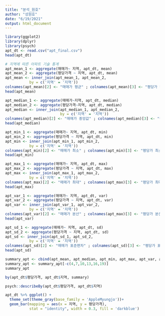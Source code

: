 ```yaml
---
title: "분석_원호"
author: "성원호"
date: "6/19/2021"
output: html_document
---
```


```r
library(ggplot2)
library(dplyr)
library(psych)
apt_dt <- read.csv("apt_final.csv")
head(apt_dt)
```

```r
# 지역에 따른 아파트 기술 통계
apt_mean_1 <- aggregate(매매가~ 지역, apt_dt, mean)
apt_mean_2 <- aggregate(평당가격 ~ 지역, apt_dt, mean)
apt_mean <- inner_join(apt_mean_1, apt_mean_2,
           by = c('지역' = '지역'))
colnames(apt_mean)[2] <- "매매가 평균" ; colnames(apt_mean)[3] <- "평당가 평균"
head(apt_mean)

apt_median_1 <- aggregate(매매가~지역, apt_dt, median)
apt_median_2 <- aggregate(평당가격~지역, apt_dt, median)
apt_median <- inner_join(apt_median_1, apt_median_2,
                         by = c('지역' = '지역'))
colnames(apt_median)[2] <- "매매가 중앙값" ; colnames(apt_median)[3] <- "평당가 중앙값"
head(apt_median)

apt_min_1 <- aggregate(매매가~ 지역, apt_dt, min)
apt_min_2 <- aggregate(평당가격 ~ 지역, apt_dt, min)
apt_min <- inner_join(apt_min_1, apt_min_2,
           by = c('지역' = '지역'))
colnames(apt_min)[2] <- "매매가 최소" ; colnames(apt_min)[3] <- "평당가 최소"
head(apt_min)

apt_max_1 <- aggregate(매매가~ 지역, apt_dt, max)
apt_max_2 <- aggregate(평당가격 ~ 지역, apt_dt, max)
apt_max <- inner_join(apt_max_1, apt_max_2,
           by = c('지역' = '지역'))
colnames(apt_max)[2] <- "매매가 최대" ; colnames(apt_max)[3] <- "평당가 최대"
head(apt_max)

apt_var_1 <- aggregate(매매가~ 지역, apt_dt, var)
apt_var_2 <- aggregate(평당가격 ~ 지역, apt_dt, var)
apt_var <- inner_join(apt_var_1, apt_var_2,
           by = c('지역' = '지역'))
colnames(apt_var)[2] <- "매매가 분산" ; colnames(apt_max)[3] <- "평당가 분산"
head(apt_var)

apt_sd_1 <- aggregate(매매가~ 지역, apt_dt, sd)
apt_sd_2 <- aggregate(평당가격 ~ 지역, apt_dt, sd)
apt_sd <- inner_join(apt_sd_1, apt_sd_2,
           by = c('지역' = '지역'))
colnames(apt_sd)[2] <- "매매가 표준편차" ; colnames(apt_sd)[3] <- "평당가 표준편차"
head(apt_sd)

summary_apt <- cbind(apt_mean, apt_median, apt_min, apt_max, apt_var, apt_sd)
summary_apt <- summary_apt[-c(4,7,10,13,16,19)]
summary_apt

by(apt_dt$평당가격, apt_dt$지역, summary)

psych::describeBy(apt_dt$평당가격, apt_dt$지역)

apt_dt %>% ggplot() +
  theme_set(theme_gray(base_family = 'AppleMyungjo'))+
  geom_bar(mapping = aes(x = 지역, y = 평당가격),
           stat = "identity", width = 0.3, fill = 'darkblue')
  

```